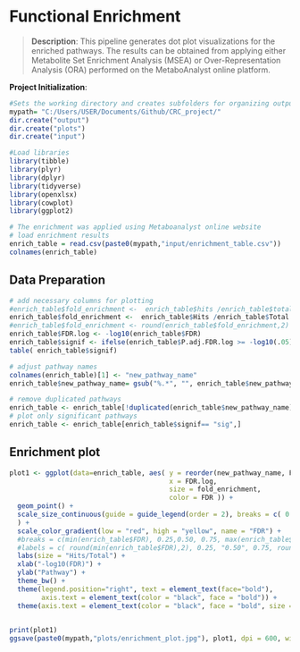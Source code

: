 # Functional Enrichment 
> **Description**: This pipeline generates dot plot visualizations for the enriched pathways. The results can be obtained from applying either Metabolite Set Enrichment Analysis (MSEA) or Over-Representation Analysis (ORA) performed on the MetaboAnalyst online platform.

**Project Initialization**:
```r
#Sets the working directory and creates subfolders for organizing outputs.
mypath= "C:/Users/USER/Documents/Github/CRC_project/"
dir.create("output")
dir.create("plots")
dir.create("input")

```

```r
#Load libraries
library(tibble)
library(plyr)
library(dplyr)
library(tidyverse)
library(openxlsx)
library(cowplot)
library(ggplot2)

```

```r
# The enrichment was applied using Metaboanalyst online website
# load enrichment results
enrich_table = read.csv(paste0(mypath,"input/enrichment_table.csv"))
colnames(enrich_table)


```
## **Data Preparation**
```r
# add necessary columns for plotting
#enrich_table$fold_enrichment <-  enrich_table$hits /enrich_table$total
enrich_table$fold_enrichment <-  enrich_table$Hits /enrich_table$Total.Cmpd
#enrich_table$fold_enrichment <- round(enrich_table$fold_enrichment,2)
enrich_table$FDR.log <- -log10(enrich_table$FDR)
enrich_table$signif <- ifelse(enrich_table$P.adj.FDR.log >= -log10(.05), "sig", "non")
table( enrich_table$signif) 

# adjust pathway names
colnames(enrich_table)[1] <- "new_pathway_name"
enrich_table$new_pathway_name= gsub("%.*", "", enrich_table$new_pathway_name)

# remove duplicated pathways
enrich_table <- enrich_table[!duplicated(enrich_table$new_pathway_name),]
# plot only significant pathways
enrich_table <- enrich_table[enrich_table$signif== "sig",]


```

## **Enrichment plot** 
```r
plot1 <- ggplot(data=enrich_table, aes( y = reorder(new_pathway_name, FDR.log), 
                                        x = FDR.log, 
                                        size = fold_enrichment, 
                                        color = FDR )) +
  geom_point() +
  scale_size_continuous(guide = guide_legend(order = 2), breaks = c( 0.03, 0.07, 0.1, 0.2, 0.3)
  ) +
  scale_color_gradient(low = "red", high = "yellow", name = "FDR") +
  #breaks = c(min(enrich_table$FDR), 0.25,0.50, 0.75, max(enrich_table$FDR)),
  #labels = c( round(min(enrich_table$FDR),2), 0.25, "0.50", 0.75, round(max(enrich_table$FDR),2))) +  # Customize the color scale 
  labs(size = "Hits/Total") +
  xlab("-log10(FDR)") + 
  ylab("Pathway") +
  theme_bw() + 
  theme(legend.position="right", text = element_text(face="bold"),
        axis.text = element_text(color = "black", face = "bold")) + 
  theme(axis.text = element_text(color = "black", face = "bold", size = 10))
 

print(plot1)
ggsave(paste0(mypath,"plots/enrichment_plot.jpg"), plot1, dpi = 600, width = 7, height = 7)

```



